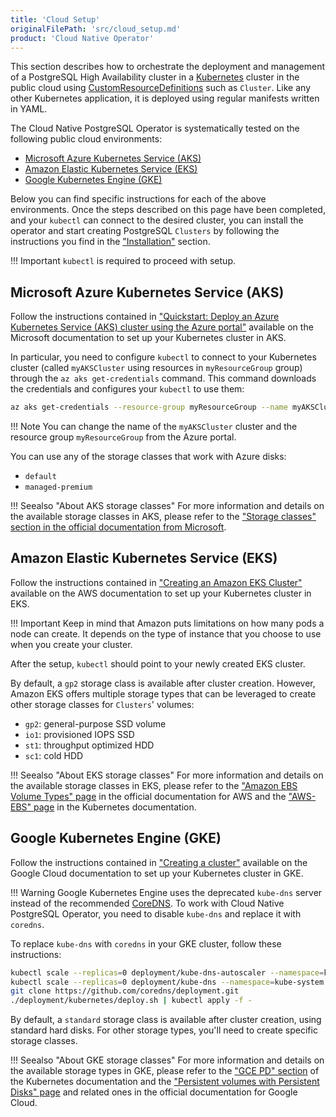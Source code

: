 ```yaml
---
title: 'Cloud Setup'
originalFilePath: 'src/cloud_setup.md'
product: 'Cloud Native Operator'
---
```


This section describes how to orchestrate the deployment and management
of a PostgreSQL High Availability cluster in a [Kubernetes](https://www.kubernetes.io/) cluster in the public cloud using
[CustomResourceDefinitions](https://kubernetes.io/docs/concepts/extend-kubernetes/api-extension/custom-resources/)
such as `Cluster`. Like any other Kubernetes application, it is deployed
using regular manifests written in YAML.

The Cloud Native PostgreSQL Operator is systematically tested on the following public cloud environments:

- [Microsoft Azure Kubernetes Service (AKS)](https://azure.microsoft.com/en-in/services/kubernetes-service/)
- [Amazon Elastic Kubernetes Service (EKS)](https://aws.amazon.com/eks/)
- [Google Kubernetes Engine (GKE)](https://cloud.google.com/kubernetes-engine/)

Below you can find specific instructions for each of the above environments.
Once the steps described on this page have been completed, and your `kubectl`
can connect to the desired cluster, you can install the operator and start
creating PostgreSQL `Clusters` by following the instructions you find in the
["Installation"](installation_upgrade.md) section.

!!! Important
    `kubectl` is required to proceed with setup.

## Microsoft Azure Kubernetes Service (AKS)

Follow the instructions contained in
["Quickstart: Deploy an Azure Kubernetes Service (AKS) cluster using the Azure portal"](https://docs.microsoft.com/bs-latn-ba/azure/aks/kubernetes-walkthrough-portal)
available on the Microsoft documentation to set up your Kubernetes cluster in AKS.

In particular, you need to configure `kubectl` to connect to your Kubernetes cluster
(called `myAKSCluster` using resources in `myResourceGroup` group) through the
`az aks get-credentials` command.
This command downloads the credentials and configures your `kubectl` to use them:

```sh
az aks get-credentials --resource-group myResourceGroup --name myAKSCluster
```

!!! Note
    You can change the name of the `myAKSCluster` cluster and the resource group `myResourceGroup`
    from the Azure portal.

You can use any of the storage classes that work with Azure disks:

- `default`
- `managed-premium`

!!! Seealso "About AKS storage classes"
    For more information and details on the available storage classes in AKS, please refer to the
    ["Storage classes" section in the official documentation from Microsoft](https://docs.microsoft.com/en-us/azure/aks/concepts-storage#storage-classes).

## Amazon Elastic Kubernetes Service (EKS)

Follow the instructions contained in
["Creating an Amazon EKS Cluster"](https://docs.aws.amazon.com/eks/latest/userguide/create-cluster.html)
available on the AWS documentation to set up your Kubernetes cluster in EKS.

!!! Important
    Keep in mind that Amazon puts limitations on how many pods a node can create.
    It depends on the type of instance that you choose to use when you create
    your cluster.

After the setup, `kubectl` should point to your newly created EKS cluster.

By default, a `gp2` storage class is available after cluster creation. However, Amazon EKS offers multiple
storage types that can be leveraged to create other storage classes for `Clusters`' volumes:

- `gp2`: general-purpose SSD volume
- `io1`: provisioned IOPS SSD
- `st1`: throughput optimized HDD
- `sc1`: cold HDD

!!! Seealso "About EKS storage classes"
    For more information and details on the available storage classes in EKS, please refer to the
    ["Amazon EBS Volume Types" page](https://docs.aws.amazon.com/AWSEC2/latest/UserGuide/ebs-volume-types.html)
    in the official documentation for AWS and the
    ["AWS-EBS" page](https://kubernetes.io/docs/concepts/storage/storage-classes/#aws-ebs)
    in the Kubernetes documentation.

## Google Kubernetes Engine (GKE)

Follow the instructions contained in
["Creating a cluster"](https://cloud.google.com/kubernetes-engine/docs/how-to/creating-a-cluster)
available on the Google Cloud documentation to set up your Kubernetes cluster in GKE.

!!! Warning
    Google Kubernetes Engine uses the deprecated `kube-dns` server instead of the
    recommended [CoreDNS](https://coredns.io/). To work with Cloud Native PostgreSQL Operator,
    you need to disable `kube-dns` and replace it with `coredns`.

To replace `kube-dns` with `coredns` in your GKE cluster, follow these instructions:

```sh
kubectl scale --replicas=0 deployment/kube-dns-autoscaler --namespace=kube-system
kubectl scale --replicas=0 deployment/kube-dns --namespace=kube-system
git clone https://github.com/coredns/deployment.git
./deployment/kubernetes/deploy.sh | kubectl apply -f -
```

By default, a `standard` storage class is available after cluster creation, using
standard hard disks. For other storage types, you'll need to create specific
storage classes.

!!! Seealso "About GKE storage classes"
    For more information and details on the available storage types in GKE, please refer to the
    ["GCE PD" section](https://kubernetes.io/docs/concepts/storage/storage-classes/#gce-pd)
    of the Kubernetes documentation and the
    ["Persistent volumes with Persistent Disks" page](https://cloud.google.com/kubernetes-engine/docs/concepts/persistent-volumes)
    and related ones in the official documentation for Google Cloud.